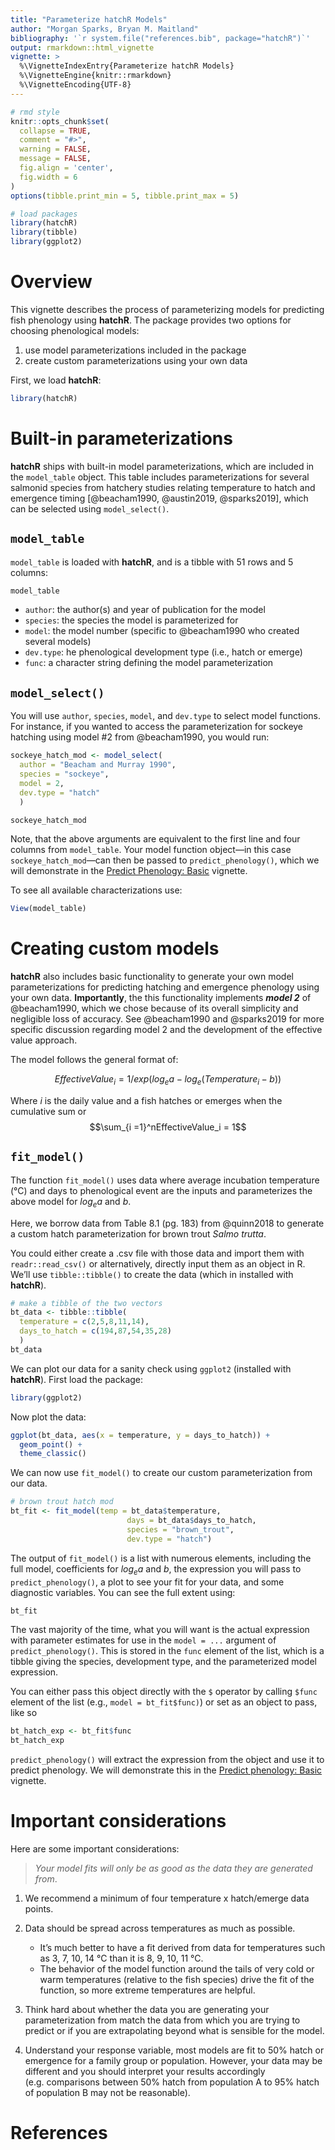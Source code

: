 ```yaml
---
title: "Parameterize hatchR Models"
author: "Morgan Sparks, Bryan M. Maitland"
bibliography: '`r system.file("references.bib", package="hatchR")`'
output: rmarkdown::html_vignette
vignette: >
  %\VignetteIndexEntry{Parameterize hatchR Models}
  %\VignetteEngine{knitr::rmarkdown}
  %\VignetteEncoding{UTF-8}
---
```


```r
# rmd style
knitr::opts_chunk$set(
  collapse = TRUE,
  comment = "#>", 
  warning = FALSE, 
  message = FALSE, 
  fig.align = 'center',
  fig.width = 6
)
options(tibble.print_min = 5, tibble.print_max = 5)

# load packages
library(hatchR)
library(tibble)
library(ggplot2)
```

# Overview

This vignette describes the process of parameterizing models for predicting fish phenology using **hatchR**. The package provides two options for choosing phenological models:

1.  use model parameterizations included in the package
2.  create custom parameterizations using your own data

First, we load **hatchR**:

```r
library(hatchR)
```

# Built-in parameterizations

**hatchR** ships with built-in model parameterizations, which are included in the `model_table` object. This table includes parameterizations for several salmonid species from hatchery studies relating temperature to hatch and emergence timing [@beacham1990, @austin2019, @sparks2019], which can be selected using `model_select()`.

## `model_table`

`model_table` is loaded with **hatchR**, and is a tibble with 51 rows and 5 columns:

```r
model_table
```

-   `author`: the author(s) and year of publication for the model
-   `species`: the species the model is parameterized for
-   `model`: the model number (specific to @beacham1990 who created several models)
-   `dev.type`: he phenological development type (i.e., hatch or emerge)
-   `func`: a character string defining the model parameterization

## `model_select()`

You will use `author`, `species`, `model`, and `dev.type` to select model functions. For instance, if you wanted to access the parameterization for sockeye hatching using model #2 from @beacham1990, you would run:

```r
sockeye_hatch_mod <- model_select(
  author = "Beacham and Murray 1990", 
  species = "sockeye", 
  model = 2, 
  dev.type = "hatch"
  )

sockeye_hatch_mod
```

Note, that the above arguments are equivalent to the first line and four columns from `model_table`. Your model function object---in this case `sockeye_hatch_mod`---can then be passed to `predict_phenology()`, which we will demonstrate in the [Predict Phenology: Basic](https://bmait101.github.io/hatchR/articles/Predict_phenology_basic.html) vignette.

To see all available characterizations use:

```r
View(model_table)
```

# Creating custom models

**hatchR** also includes basic functionality to generate your own model parameterizations for predicting hatching and emergence phenology using your own data. **Importantly**, the this functionality implements ***model 2*** of @beacham1990, which we chose because of its overall simplicity and negligible loss of accuracy. See @beacham1990 and @sparks2019 for more specific discussion regarding model 2 and the development of the effective value approach.

The model follows the general format of:

$$
Effective Value_i = 1/exp(log_ea - log_e(Temperature_i - b))
$$

Where *i* is the daily value and a fish hatches or emerges when the cumulative sum or $$\sum_{i =1}^nEffectiveValue_i = 1$$

## `fit_model()`

The function `fit_model()` uses data where average incubation temperature (°C) and days to phenological event are the inputs and parameterizes the above model for *log~e~a* and *b*.

Here, we borrow data from Table 8.1 (pg. 183) from @quinn2018 to generate a custom hatch parameterization for brown trout *Salmo trutta*.

You could either create a .csv file with those data and import them with `readr::read_csv()` or alternatively, directly input them as an object in R. We'll use `tibble::tibble()` to create the data (which in installed with **hatchR**).

```r
# make a tibble of the two vectors
bt_data <- tibble::tibble(
  temperature = c(2,5,8,11,14), 
  days_to_hatch = c(194,87,54,35,28)
  )
bt_data
```

We can plot our data for a sanity check using `ggplot2` (installed with **hatchR**). First load the package:

```r
library(ggplot2)
```

Now plot the data:

```r
ggplot(bt_data, aes(x = temperature, y = days_to_hatch)) +
  geom_point() +
  theme_classic()
```

We can now use `fit_model()` to create our custom parameterization from our data.

```r
# brown trout hatch mod
bt_fit <- fit_model(temp = bt_data$temperature, 
                          days = bt_data$days_to_hatch, 
                          species = "brown_trout", 
                          dev.type = "hatch")
```

The output of `fit_model()` is a list with numerous elements, including the full model, coefficients for *log~e~a* and *b*, the expression you will pass to `predict_phenology()`, a plot to see your fit for your data, and some diagnostic variables. You can see the full extent using:

```r
bt_fit
```

The vast majority of the time, what you will want is the actual expression with parameter estimates for use in the `model = ...` argument of `predict_phenology()`. This is stored in the `func` element of the list, which is a tibble giving the species, development type, and the parameterized model expression.

You can either pass this object directly with the `$` operator by calling `$func` element of the list (e.g., `model = bt_fit$func)`) or set as an object to pass, like so

```r
bt_hatch_exp <- bt_fit$func
bt_hatch_exp
```

`predict_phenology()` will extract the expression from the object and use it to predict phenology. We will demonstrate this in the [Predict phenology: Basic](https://bmait101.github.io/hatchR/articles/Predict_phenology_basic.html) vignette.

# Important considerations

Here are some important considerations:

> *Your model fits will only be as good as the data they are generated from*.

1.  We recommend a minimum of four temperature x hatch/emerge data points.

2.  Data should be spread across temperatures as much as possible.

    -   It's much better to have a fit derived from data for temperatures such as 3, 7, 10, 14 °C than it is 8, 9, 10, 11 °C.
    -   The behavior of the model function around the tails of very cold or warm temperatures (relative to the fish species) drive the fit of the function, so more extreme temperatures are helpful.

3.  Think hard about whether the data you are generating your parameterization from match the data from which you are trying to predict or if you are extrapolating beyond what is sensible for the model.

4.  Understand your response variable, most models are fit to 50% hatch or emergence for a family group or population. However, your data may be different and you should interpret your results accordingly (e.g. comparisons between 50% hatch from population A to 95% hatch of population B may not be reasonable).

# References {.unnumbered}

